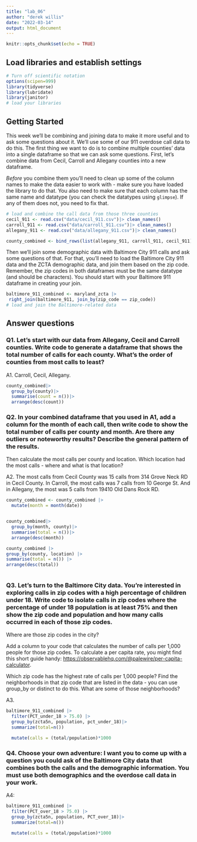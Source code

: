 ```yaml
---
title: "lab_06"
author: "derek willis"
date: "2022-03-14"
output: html_document
---
```


```r
knitr::opts_chunk$set(echo = TRUE)
```

## Load libraries and establish settings

```r
# Turn off scientific notation
options(scipen=999)
library(tidyverse)
library(lubridate)
library(janitor)
# load your libraries

```

## Getting Started

This week we'll be combining and joining data to make it more useful and to ask some questions about it. We'll use some of our 911 overdose call data to do this. The first thing we want to do is to combine multiple counties' data into a single dataframe so that we can ask some questions. First, let's combine data from Cecil, Carroll and Allegany counties into a new dataframe.

*Before* you combine them you'll need to clean up some of the column names to make the data easier to work with - make sure you have loaded the library to do that. You also need to make sure that each column has the same name and datatype (you can check the datatypes using `glimpse`). If any of them does not, you need to fix that.

```r
# load and combine the call data from those three counties
cecil_911 <- read.csv("data/cecil_911.csv")|> clean_names()
carroll_911 <- read.csv("data/carroll_911.csv")|> clean_names()
allegany_911 <- read.csv("data/allegany_911.csv")|> clean_names()

county_combined <- bind_rows(list(allegany_911, carroll_911, cecil_911))
```

Then we'll join some demographic data with Baltimore City 911 calls and ask some questions of that. For that, you'll need to load the Baltimore City 911 data and the ZCTA demographic data, and join them based on the zip code. Remember, the zip codes in both dataframes must be the same datatype (and should be characters). You should start with your Baltimore 911 dataframe in creating your join.

```r
baltimore_911_combined <- maryland_zcta |>
 right_join(baltimore_911, join_by(zip_code == zip_code))
# load and join the Baltimore-related data
```

## Answer questions

### Q1. Let's start with our data from Allegany, Cecil and Carroll counties. Write code to generate a dataframe that shows the total number of calls for each county. What's the order of counties from most calls to least?

A1. Carroll, Cecil, Allegany.

```r
county_combined|>
  group_by(county)|>
  summarise(count = n())|>
  arrange(desc(count))
```

### Q2. In your combined dataframe that you used in A1, add a column for the month of each call, then write code to show the total number of calls per county and month. Are there any outliers or noteworthy results? Describe the general pattern of the results.

Then calculate the most calls per county and location. Which location had the most calls - where and what is that location?

A2. The most calls from Cecil County was 15 calls from 314 Grove Neck RD in Cecil County. In Carroll, the most calls was 7 calls from 10 George St. And in Allegany, the most was 5 calls from 19410 Old Dans Rock RD.

```r
county_combined <- county_combined |>
  mutate(month = month(date))


county_combined|>
  group_by(month, county)|>
  summarise(total = n())|>
  arrange(desc(month))

county_combined |>
group_by(county, location) |>
summarise(total = n()) |>
arrange(desc(total))
  
```

### Q3. Let's turn to the Baltimore City data. You're interested in exploring calls in zip codes with a high percentage of children under 18. Write code to isolate calls in zip codes where the percentage of under 18 population is at least 75% and then show the zip code and population and how many calls occurred in each of those zip codes.

Where are those zip codes in the city?

Add a column to your code that calculates the number of calls per 1,000 people for those zip codes. To calculate a per capita rate, you might find this short guide handy: [https://observablehq.com/\@palewire/per-capita-calculator](https://observablehq.com/@palewire/per-capita-calculator){.uri}.

Which zip code has the highest rate of calls per 1,000 people? Find the neighborhoods in that zip code that are listed in the data - you can use group_by or distinct to do this. What are some of those neighborhoods?

A3.

```r
baltimore_911_combined |>
  filter(PCT_under_18 > 75.0) |>
  group_by(zcta5n, population, pct_under_18)|>
  summarize(total=n())

  mutate(calls = (total/population)*1000
```

### Q4. Choose your own adventure: I want you to come up with a question you could ask of the Baltimore City data that combines both the calls and the demographic information. You must use both demographics and the overdose call data in your work.

A4:

```r
baltimore_911_combined |>
  filter(PCT_over_18 > 75.0) |>
  group_by(zcta5n, population, PCT_over_18)|>
  summarize(total=n())

  mutate(calls = (total/population)*1000
```
